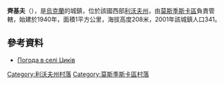 {{coord|49|43|21|N|22|52|30|E|scale:100000|display=title}}

'''齊基夫'''（{{lang-uk|Циків}}），是[[烏克蘭|烏克蘭]]的城鎮，位於該國西部[[利沃夫州|利沃夫州]]，由[[莫斯季斯卡區|莫斯季斯卡區]]負責管轄，始建於1940年，面積1平方公里，海拔高度208米，2001年該城鎮人口341。

==參考資料==
* [http://weather.in.ua/ua/l'vovskaja/27713 Погода в селі Циків]

[[Category:利沃夫州村落|Category:利沃夫州村落]]
[[Category:莫斯季斯卡區村落|Category:莫斯季斯卡區村落]]


{{Lviv-geo-stub}}